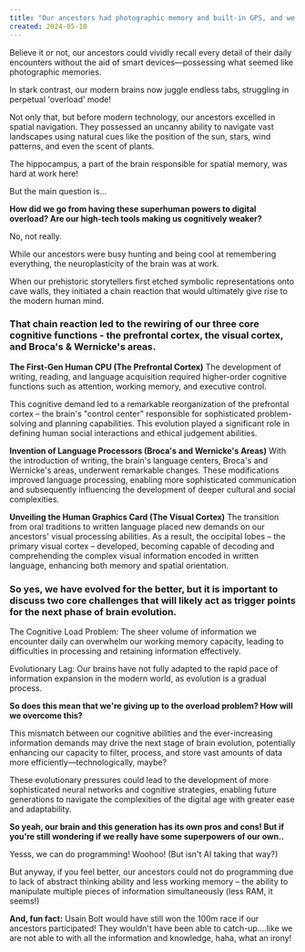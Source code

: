 ```yaml
---
title: "Our ancestors had photographic memory and built-in GPS, and we're the smarter ones? [Knowledge Consumption, Part 3]"
created: 2024-05-10
---
```


Believe it or not, our ancestors could vividly recall every detail of their daily encounters without the aid of smart devices—possessing what seemed like photographic memories.

In stark contrast, our modern brains now juggle endless tabs, struggling in perpetual 'overload' mode!

Not only that, but before modern technology, our ancestors excelled in spatial navigation. They possessed an uncanny ability to navigate vast landscapes using natural cues like the position of the sun, stars, wind patterns, and even the scent of plants.

The hippocampus, a part of the brain responsible for spatial memory, was hard at work here!

But the main question is...

**How did we go from having these superhuman powers to digital overload? Are our high-tech tools making us cognitively weaker?**

No, not really. 

While our ancestors were busy hunting and being cool at remembering everything, the neuroplasticity of the brain was at work.

When our prehistoric storytellers first etched symbolic representations onto cave walls, they initiated a chain reaction that would ultimately give rise to the modern human mind.

### That chain reaction led to the rewiring of our three core cognitive functions - the prefrontal cortex, the visual cortex, and Broca's & Wernicke's areas.

**The First-Gen Human CPU (The Prefrontal Cortex)**
The development of writing, reading, and language acquisition required higher-order cognitive functions such as attention, working memory, and executive control.

This cognitive demand led to a remarkable reorganization of the prefrontal cortex – the brain's "control center" responsible for sophisticated problem-solving and planning capabilities. This evolution played a significant role in defining human social interactions and ethical judgement abilities.

**Invention of Language Processors (Broca's and Wernicke's Areas)**
With the introduction of writing, the brain's language centers, Broca's and Wernicke's areas, underwent remarkable changes. These modifications improved language processing, enabling more sophisticated communication and subsequently influencing the development of deeper cultural and social complexities.

**Unveiling the Human Graphics Card (The Visual Cortex)**
The transition from oral traditions to written language placed new demands on our ancestors' visual processing abilities. As a result, the occipital lobes – the primary visual cortex – developed, becoming capable of decoding and comprehending the complex visual information encoded in written language, enhancing both memory and spatial orientation.

### So yes, we have evolved for the better, but it is important to discuss two core challenges that will likely act as trigger points for the next phase of brain evolution.

The Cognitive Load Problem: The sheer volume of information we encounter daily can overwhelm our working memory capacity, leading to difficulties in processing and retaining information effectively.

Evolutionary Lag: Our brains have not fully adapted to the rapid pace of information expansion in the modern world, as evolution is a gradual process.

**So does this mean that we're giving up to the overload problem? How will we overcome this?**

This mismatch between our cognitive abilities and the ever-increasing information demands may drive the next stage of brain evolution, potentially enhancing our capacity to filter, process, and store vast amounts of data more efficiently—technologically, maybe?

These evolutionary pressures could lead to the development of more sophisticated neural networks and cognitive strategies, enabling future generations to navigate the complexities of the digital age with greater ease and adaptability.

**So yeah, our brain and this generation has its own pros and cons! But if you're still wondering if we really have some superpowers of our own..**

Yesss, we can do programming! Woohoo! (But isn't AI taking that way?)

But anyway, if you feel better, our ancestors could not do programming due to lack of abstract thinking ability and less working memory – the ability to manipulate multiple pieces of information simultaneously (less RAM, it seems!)

**And, fun fact:** Usain Bolt would have still won the 100m race if our ancestors participated! They wouldn't have been able to catch-up....like we are not able to with all the information and knowledge, haha, what an irony!
